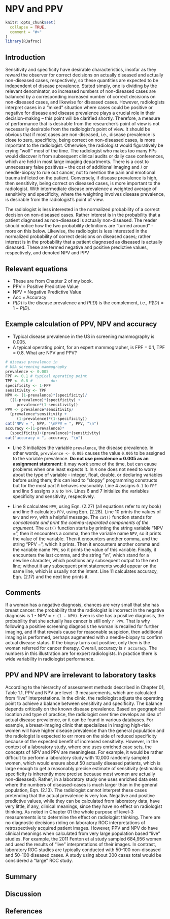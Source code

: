 # NPV and PPV {#NpvPpv}

```r
knitr::opts_chunk$set(
  collapse = TRUE,
  comment = "#>"
)
library(RJafroc)
```

## Introduction {#NpvPpvIntro}
Sensitivity and specificity have desirable characteristics, insofar as they reward the observer for correct decisions on actually diseased and actually non-diseased cases, respectively, so these quantities are expected to be independent of disease prevalence. Stated simply, one is dividing by the relevant denominator, so increased numbers of non-diseased cases are balanced by a corresponding increased number of correct decisions on non-diseased cases, and likewise for diseased cases. However, radiologists interpret cases in a “mixed” situation where cases could be positive or negative for disease and disease prevalence plays a crucial role in their decision-making – this point will be clarified shortly. Therefore, a measure of performance that is desirable from the researcher's point of view is not necessarily desirable from the radiologist's point of view. It should be obvious that if most cases are non-diseased, i.e., disease prevalence is close to zero, specificity, being correct on non-diseased cases, is more important to the radiologist. Otherwise, the radiologist would figuratively be crying "wolf" most of the time. The radiologist who makes too many FPs would discover it from subsequent clinical audits or daily case conferences, which are held in most large imaging departments. There is a cost to unnecessary false positives – the cost of additional imaging and / or needle-biopsy to rule out cancer, not to mention the pain and emotional trauma inflicted on the patient. Conversely, if disease prevalence is high, then sensitivity, being correct on diseased cases, is more important to the radiologist. With intermediate disease prevalence a weighted average of sensitivity and specificity, where the weighting involves disease prevalence, is desirable from the radiologist's point of view. 

The radiologist is less interested in the normalized probability of a correct decision on non-diseased cases. Rather interest is in the probability that a patient diagnosed as non-diseased is actually non-diseased. The reader should notice how the two probability definitions are "turned around" - more on this below. Likewise, the radiologist is less interested in the normalized probability of correct decisions on diseased cases; rather interest is in the probability that a patient diagnosed as diseased is actually diseased. These are termed negative and positive predictive values, respectively, and denoted NPV and PPV


## Relevant equations
* These are from Chapter 2 of my book.
* PPV = Positive Predictive Value
* NPV = Negative Predictive Value
* Acc = Accuracy
* $P(D)$ is the disease prevalence and $P(!D)$ is the complement, i.e., $P(!D) = 1 - P(D)$. 

\begin{equation*} 
NPV =\frac{P(!D)(1-FPF)}{P(!D)(1-FPF)+P(D)(1-TPF)}
\end{equation*}

\begin{equation*} 
PPV =\frac{P(D)(TPF)}{P(D)(TPF)+P(!D)FPF}
\end{equation*}

\begin{equation*} 
Acc =P(!D)(1-FPF)+P(D)(TPF)
\end{equation*}


## Example calculation of PPV, NPV and accuracy
* Typical disease prevalence in the US in screening mammography is 0.005. 
* A typical operating point, for an expert mammographer, is FPF = 0.1, TPF = 0.8. What are NPV and PPV?

```r
# disease prevalence in 
# USA screening mammography
prevalence <- 0.005
FPF <- 0.1 # typical operating point
TPF <- 0.8 #        do:
specificity <- 1-FPF
sensitivity <- TPF
NPV <- (1-prevalence)*(specificity)/
  ((1-prevalence)*(specificity) + 
     prevalence*(1-sensitivity))
PPV <- prevalence*sensitivity/
  (prevalence*sensitivity + 
     (1-prevalence)*(1-specificity))
cat("NPV = ", NPV, "\nPPV = ", PPV, "\n")
accuracy <-(1-prevalence)*
  (specificity)+(prevalence)*(sensitivity)
cat("accuracy = ", accuracy, "\n")
````

* Line 3 initializes the variable `prevalence`, the disease prevalence. In other words, `prevalence <- 0.005` causes the value `0.005` to be assigned to the variable prevalence. **Do not use prevalence = 0.005 as an assignment statement**: it may work some of the time, but can cause problems when one least expects it. In `R` one does not need to worry about the type of variable - integer, float, double, or declaring variables before using them; this can lead to "sloppy" programming constructs but for the most part `R` behaves reasonably. Line 4 assigns `0.1` to `FPF` and line 5 assigns `0.8` to `TPF`. Lines 6 and 7 initialize the variables specificity and sensitivity, respectively. 

* Line 8 calculates `NPV`, using Eqn. (2.27) (all equations refer to my book) and line 9 calculates `PPV`, using Eqn. (2.28). Line 10 prints the values of `NPV` and `PPV`, with a helpful message. The `cat()` function stands for *concatenate and print the comma-separated components of the argument*. The `cat()` function starts by printing the string variable "NPV = ", then it encounters a comma, then the variable name `NPV`, so it prints the value of the variable. Then it encounters another comma, and the string "PPV = ", which it prints. Then it encounters another comma and the variable name `PPV`, so it prints the value of this variable. Finally, it encounters the last comma, and the string "\\n", which stand for a newline character, which positions any subsequent output to the next line; without it any subsequent print statements would appear on the same line, which is usually not the intent. Line 11 calculates accuracy, Eqn. (2.17) and the next line prints it. 

## Comments {#NpvPpvComments}
If a woman has a negative diagnosis, chances are very small that she has breast cancer: the probability that the radiologist is incorrect in the negative diagnosis is 1 - NPV = `r (1 - NPV)`. Even is she has a positive diagnosis, the probability that she actually has cancer is still only `r PPV`. That is why following a positive screening diagnosis the woman is recalled for further imaging, and if that reveals cause for reasonable suspicion, then additional imaging is performed, perhaps augmented with a needle-biopsy to confirm actual disease status. If the biopsy turns out positive, only then is the woman referred for cancer therapy. Overall, accuracy is `r accuracy`. The numbers in this illustration are for expert radiologists. In practice there is wide variability in radiologist performance.


## PPV and NPV are irrelevant to laboratory tasks
According to the hierarchy of assessment methods described in Chapter 01, Table 1.1, PPV and NPV are level- 3 measurements, which are calculated from "live" interpretations. In the clinic, the radiologist adjusts the operating point to achieve a balance between sensitivity and specificity. The balance depends critically on the known disease prevalence. Based on geographical location and type of practice, the radiologist over time develops an idea of actual disease prevalence, or it can be found in various databases. For example, a breast-imaging clinic that specializes in imaging high-risk women will have higher disease prevalence than the general population and the radiologist is expected to err more on the side of reduced specificity because of the expected benefit of increased sensitivity. However, in the context of a laboratory study, where one uses enriched case sets, the concepts of NPV and PPV are meaningless. For example, it would be rather difficult to perform a laboratory study with 10,000 randomly sampled women, which would ensure about 50 actually diseased patients, which is large enough to get a reasonably precise estimate of sensitivity (estimating specificity is inherently more precise because most women are actually non-diseased). Rather, in a laboratory study one uses enriched data sets where the numbers of diseased-cases is much larger than in the general population, Eqn. (2.13). The radiologist cannot interpret these cases pretending that the actual prevalence is very low. Negative and positive predictive values, while they can be calculated from laboratory data, have very little, if any, clinical meanings, since they have no effect on radiologist thinking. As noted in Chapter 01 the whole purpose of level-3 measurements is to determine the effect on radiologist thinking. There are no diagnostic decisions riding on laboratory ROC interpretations of retrospectively acquired patient images. However, PPV and NPV do have clinical meanings when calculated from very large population based "live" studies. For example, the 2011 Fenton et al study sampled 684,956 women and used the results of "live" interpretations of their images. In contrast, laboratory ROC studies are typically conducted with 50-100 non-diseased and 50-100 diseased cases. A study using about 300 cases total would be considered a "large" ROC study.

## Summary{#NpvPpv-Summary}
## Discussion{#NpvPpv-Discussion}
## References {#NpvPpv-references}

